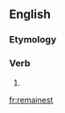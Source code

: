 ==English==

===Etymology===
{{suffix|remain|est|lang=en}}

===Verb===
{{head|en|verb form}}

# {{en-archaic second-person singular of|remain}}

[[fr:remainest]]